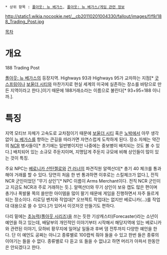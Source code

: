  * 상위 항목 : [[폴아웃: 뉴 베가스]], [[폴아웃: 뉴 베가스/게임 관련 정보]]

http://static1.wikia.nocookie.net/__cb20110201004330/fallout/images/f/f9/188_Trading_Post.jpg

[[목차]]
= 개요 =
188 Trading Post

[[폴아웃: 뉴 베가스]]의 등장지역. Highways 93과 Highways 95가 교차하는 지점[* [[굿스프링]]이나 [[보울더 시티]]와 마찬가지로 현실 세계의 미국에 실존하는 장소를 바탕으로 만든 지역이라고 한다.]이기 때문에 188거래소라는 이름으로 불린다[* 93+95=188 이니까.].

= 특징 =
지역 모티브 자체가 고속도로 교차점이기 때문에 [[보울더 시티]] 혹은 [[노박]]에서 아무 생각 없이 [[뉴 베가스]]를 향하는 큰길을 따라가면 자연스럽게 도착하게 된다. 장소 자체는 약간의 [[NCR]] 병사들이[* 초기에는 일반병이지만 나중에는 중보병이 배치되는 것도 볼 수 있다.] 배치되어 있는 소규모 주둔지이며, 지명답게 주둔지 규모에 비해 상인들이 많이 있는 것이 특징.

주요 NPC는 [[베로니카 산탄젤로]]와 [[건 러너]]의 파견직원 알렉산더[* 총기 40 체크를 통과해야 거래를 할 수 있다. 당연히 처음 한 번 통과하면 이후로는 스킬체크가 없다.], 전직 NCR 군인이었던 "무기 상인"[* NPC 이름이 Arms Merchant이다. 전직 NCR 군인이고 지금도 NCR과 주로 거래하는 듯.]. 알렉산더와 무기 상인이 보유 캡도 많은 편이며 총기나 폭발물 쪽의 쓸만한 아이템을 많이 팔기 때문에 게임을 진행하면서 자주 들르게 되는 장소이다. 리로딩 벤치와 작업대[* 오브젝트 작업대는 없지만 베로니카(...)를 작업대 대용으로 쓸 수 있다.]가 있어서 이것저것 만들기도 편하다.

다리 밑에는 [[초능력(폴아웃 시리즈)]]을 쓰는 듯한 기상캐스터(Forecaster)라는 소년이 예언을 하고 있는데, 배달부의 개인적인 이야기부터 시작해서 해당지역에 있는 베로니카와 관련된 이야기, 모하비 황무지에 일어날 일들과 후버 댐 전투까지 다양한 예언을 한다. 단 이 예언도 공짜는 아니고 종류별로 100캡씩 줘야 들을 수 있고 한번 들은 종류의 이야기는 들을 수 없다. 종류별로 다 듣고 또 들을 수 없냐고 하면 머리가 아파서 한동안은 안되겠다고 한다.
